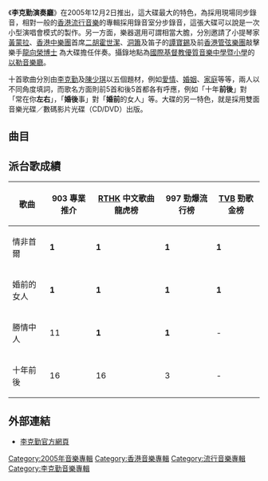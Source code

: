 {{Album infobox 
|Name        = 李克勤演奏廳
|Type        = 專輯
|Artist      = [[李克勤|李克勤]]
|Cover       = 
|Background  = 
|Released    = 2005年12月2日
|Recorded    = 2005年9月
|Genre       = 粵語流行、中文流行
|Length      = 
|Label       = [[環球唱片|環球唱片]]
|Number      =
|Producer    = [[趙增熹|趙增熹]]、[[金培達|金培達]]
|Reviews     = 
|Last album  = [[愛可以問誰|愛可以問誰]]<br />（2005年）
|This album  = '''李克勤演奏廳'''<br />（2005年）
|Next album  = [[我著十號|我著十號]]<br />（2006年）
}}
《'''李克勤演奏廳'''》在2005年12月2日推出，這大碟最大的特色，為採用現場同步錄音，相對一般的[[香港流行音樂|香港流行音樂]]的專輯採用錄音室分步錄音，這張大碟可以說是一次小型演唱會模式的製作。另一方面，樂器選用可謂相當大膽，分別邀請了小提琴家[[黃蒙拉|黃蒙拉]]、[[香港中樂團|香港中樂團]]首席[[二胡|二胡]][[霍世潔|霍世潔]]、[[洞簫|洞簫]]及笛子的[[譚寶錫|譚寶錫]]及前[[香港管弦樂團|香港管弦樂團]]敲擊樂手[[龍向榮|龍向榮]][[博士|博士]] 為大碟擔任伴奏。攝錄地點為[[國際基督教優質音樂中學暨小學|國際基督教優質音樂中學暨小學]]的[[以勒音樂廳|以勒音樂廳]]。

十首歌曲分別由[[李克勤|李克勤]]及[[陳少琪|陳少琪]]以五個題材，例如[[愛情|愛情]]、[[婚姻|婚姻]]、[[家庭|家庭]]等等，兩人以不同角度填詞，而歌名方面則前5首和後5首都各有呼應，例如「十年'''前後'''」對「常在你'''左右'''」，「'''婚後'''事」對「'''婚前'''的女人」等。大碟的另一特色，就是採用雙面音樂光碟／數碼影片光碟（CD/DVD）出版。

==曲目==
{{Tracklist
| collapsed = 
| headline = 
| font_size = 
| total_length = 

| all_writing = 
| all_music = 
| all_lyrics = 
| all_arranger = 
| all_producer = [[金培達|金培達]]、[[趙增熹|趙增熹]]
| all_except = 

| extra_column =

| title1 = 十年前後
| note1 = 
| longnote1 = 
| music1 = [[伍仲衡|伍仲衡]]
| lyrics1 = [[李克勤|克勤]]
| arranger1 = [[Ronald_Fu|Ronald Fu]]
| producer1 = 
| extra1 = 
| length1 = 

| title2 = 勝情中人
| note2 = 
| longnote2 = 
| music2 = [[馮翰銘|馮翰銘]]
| lyrics2 = 克勤
| arranger2 = 馮翰銘@The invisible men
| producer2 = 
| extra2 = 
| length2 = 

| title3 = 婚後事
| note3 = 
| longnote3 = 
| music3 = [[Edmond_Tsang|Edmond Tsang]]
| lyrics3 = [[陳少琪|陳少琪]]
| arranger3 = Ronald Fu
| producer3 = 
| extra3 = 
| length3 = 

| title4 = 情非首爾
| note4 = 
| longnote4 = 
| music4 = 伍仲衡
| lyrics4 = 克勤
| arranger4 = Ronald Fu
| producer4 = 
| extra4 = 
| length4 = 

| title5 = 未成年同盟會
| note5 = 
| longnote5 = 
| music5 = [[楊毅|楊毅]]
| lyrics5 = 克勤
| arranger5 = [[張人傑|張人傑]]<br>楊毅
| producer5 = 
| extra5 = 
| length5 = 

| title6 = 常在你左右
| note6 = 
| longnote6 = 
| music6 = [[伍卓賢|伍卓賢]]
| lyrics6 = 陳少琪
| arranger6 = [[Johnny_Yim|Johnny Yim]]
| producer6 = 
| extra6 = 
| length6 = 

| title7 = 婚前的女人
| note7 = 
| longnote7 = 
| music7 = 伍仲衡
| lyrics7 = 克勤
| arranger7 = Ronald Fu
| producer7 = 
| extra7 = 
| length7 = 

| title8 = 韓夜不冷
| note8 = 
| longnote8 = 
| music8 = Edmond Tsang
| lyrics8 = 陳少琪
| arranger8 = [[Danny_Leung|Danny Leung]]
| producer8 = 
| extra8 = 
| length8 = 

| title9 = 阿李爸爸
| note9 = 
| longnote9 = 
| music9 = 楊毅
| lyrics9 = 陳少琪
| arranger9 = Johnny Yim
| producer9 = 
| extra9 = 
| length9 = 

| title10 = 輸情歌
| note10 = 
| longnote10 = 
| music10 = 金培達
| lyrics10 = 陳少琪
| arranger10 = 金培達
| producer10 = 
| extra10 = 
| length10 = 
}}

==派台歌成績==
{| class="wikitable"
|-
!歌曲||903 專業推介||[[RTHK|RTHK]] 中文歌曲龍虎榜||997 勁爆流行榜||[[TVB|TVB]] 勁歌金榜
|-
| 情非首爾 || '''1''' || '''1''' || '''1''' || '''1'''  
|-
| 婚前的女人 || '''1''' || '''1''' || '''1''' || '''1'''  
|-
| 勝情中人 || 11 || '''1''' || '''1''' || - 
|-
| 十年前後 || 16 || 16 || 3 || -  
|}

==外部連結==
*[https://web.archive.org/web/20050317051540/http://www.hackenleenet.com/ 李克勤官方網頁]
{{李克勤}}
{{新城勁爆頒獎禮年度專輯大獎}}

[[Category:2005年音樂專輯|Category:2005年音樂專輯]]
[[Category:香港音樂專輯|Category:香港音樂專輯]]
[[Category:流行音樂專輯|Category:流行音樂專輯]]
[[Category:李克勤音樂專輯|Category:李克勤音樂專輯]]